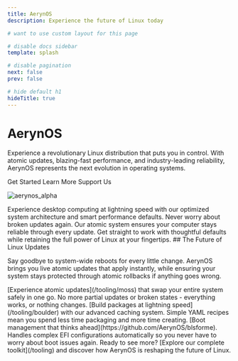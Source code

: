 ```yaml
---
title: AerynOS
description: Experience the future of Linux today

# want to use custom layout for this page

# disable docs sidebar
template: splash

# disable pagination
next: false
prev: false

# hide default h1
hideTitle: true
---
```




<SplashContent>
  <h1>AerynOS</h1>

  <p>Experience a revolutionary Linux distribution that puts you in control. With atomic updates, blazing-fast performance, and industry-leading reliability, AerynOS represents the next evolution in operating systems.</p>

  <div class="sl-flex" style="justify-content: center;">
    <LinkButton href="/download" variant="primary" icon="fa6-solid:download">Get Started</LinkButton>
    <LinkButton href="/about" variant="secondary" icon="fa6-solid:circle-arrow-right">Learn More</LinkButton>
    <LinkButton href="/sponsor" variant="secondary" iconPlacement="end" icon="fa6-solid:heart">Support Us</LinkButton>
  </div>

  ![aerynos_alpha](@/images/editions/AerynOS_GNOME.png)
</SplashContent>

<BoxSection>
  <BoxSectionBox icon="fa6-solid:bolt" title="Blazing Fast">
    Experience desktop computing at lightning speed with our optimized system architecture and smart performance defaults.
  </BoxSectionBox>
  <BoxSectionBox icon="fa6-solid:shield-halved" title="Bulletproof Updates">
    Never worry about broken updates again. Our atomic system ensures your computer stays reliable through every update.
  </BoxSectionBox>
  <BoxSectionBox icon="fa6-solid:user-check" title="Effortlessly Powerful">
    Get straight to work with thoughtful defaults while retaining the full power of Linux at your fingertips.
  </BoxSectionBox>
</BoxSection>

<SplashContent>
  ## The Future of Linux Updates

  Say goodbye to system-wide reboots for every little change. AerynOS brings you live atomic updates that apply instantly, while ensuring your system stays protected through atomic rollbacks if anything goes wrong.

  <Asciinema id="676811"/>

</SplashContent>

<BoxSection>
  <BoxSectionBox icon="fa6-solid:box-archive" title="moss" subTitle="Next-Gen Package Manager">
    [Experience atomic updates](/tooling/moss) that swap your entire system safely in one go.
    No more partial updates or broken states - everything works, or nothing changes.
  </BoxSectionBox>
  <BoxSectionBox icon="fa6-solid:trowel" title="boulder" subTitle="Rapid Build System">
    [Build packages at lightning speed](/tooling/boulder) with our advanced caching system.
    Simple YAML recipes mean you spend less time packaging and more time creating.
  </BoxSectionBox>
  <BoxSectionBox icon="fa6-solid:hard-drive" title="blsforme" subTitle="Smart Boot Management">
    [Boot management that thinks ahead](https://github.com/AerynOS/blsforme).
    Handles complex EFI configurations automatically so you never have to worry about boot issues again.
  </BoxSectionBox>
  <BoxSectionOutro slot="outro">
    Ready to see more? [Explore our complete toolkit](/tooling) and discover
    how AerynOS is reshaping the future of Linux.
  </BoxSectionOutro>
</BoxSection>
